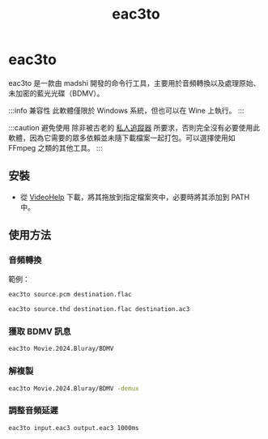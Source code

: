 ﻿---
title: eac3to
sidebar_position: 10
---

# eac3to

eac3to 是一款由 madshi 開發的命令行工具，主要用於音頻轉換以及處理原始、未加密的藍光光碟（BDMV）。

:::info 兼容性
此軟體僅限於 Windows 系統，但也可以在 Wine 上執行。
:::

:::caution 避免使用
除非被古老的 [私人追蹤器](https://wiki.installgentoo.com/wiki/Private_trackers) 所要求，否則完全沒有必要使用此軟體，因為它需要的眾多依賴並未隨下載檔案一起打包。可以選擇使用如 FFmpeg 之類的其他工具。
:::

## 安裝

- 從 [VideoHelp](https://www.videohelp.com/software/eac3to) 下載，將其拖放到指定檔案夾中，必要時將其添加到 PATH 中。

## 使用方法

### 音頻轉換

範例：
```bash title="將 PCM 音頻轉換為 FLAC"
eac3to source.pcm destination.flac
```

```bash title="將 TrueHD 轉換為 FLAC 同時提取 AC-3 兼容層"
eac3to source.thd destination.flac destination.ac3
```

### 獲取 BDMV 訊息

```bash
eac3to Movie.2024.Bluray/BDMV
```

### 解複製

```bash
eac3to Movie.2024.Bluray/BDMV -demux
```

### 調整音頻延遲
```bash
eac3to input.eac3 output.eac3 1000ms
```
